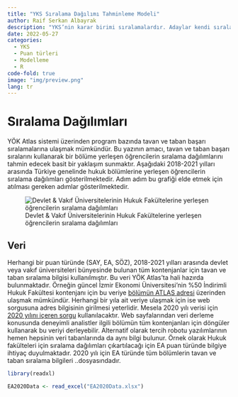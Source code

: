 ```yaml
---
title: "YKS Sıralama Dağılımı Tahminleme Modeli"
author: Raif Serkan Albayrak
description: "YKS’nin karar birimi sıralamalardır. Adaylar kendi sıralamalarına bakarak tercih yapar ve gene sıralamalara göre yerleştirilir. Burslar sıralamalara göre verilir. Üniversiteler kendi performanslarını yıldan yıla karşılaştırmak istediklerinde sıralamaları kullanırlar. Bu yazının amacı, tavan ve taban başarı sıralarını kullanarak bir bölüme yerleşen öğrencilerin sıralama dağılımlarını tahmin edecek basit bir yaklaşım sunmaktır."
date: 2022-05-27
categories:
  - YKS
  - Puan türleri
  - Modelleme
  - R
code-fold: true
image: "img/preview.png"
lang: tr
---
```


# Sıralama Dağılımları

YÖK Atlas sistemi üzerinden program bazında tavan ve taban başarı sıralamalarına ulaşmak mümkündür. Bu yazının amacı, tavan ve taban başarı sıralarını kullanarak bir bölüme yerleşen öğrencilerin sıralama dağılımlarını tahmin edecek basit bir yaklaşım sunmaktır. Aşağıdaki 2018-2021 yılları arasında Türkiye genelinde hukuk bölümlerine yerleşen öğrencilerin sıralama dağılımları gösterilmektedir. Adım adım bu grafiği elde etmek için atılması gereken adımlar gösterilmektedir.

![Devlet & Vakıf Üniversitelerinin Hukuk Fakültelerine yerleşen öğrencilerin sıralama dağılımları](img/preview.png){#fig-resultingChart}

## Veri

Herhangi bir puan türünde (SAY, EA, SÖZ), 2018-2021 yılları arasında devlet veya vakıf üniversiteleri bünyesinde bulunan tüm kontenjanlar için tavan ve taban sıralama bilgisi kullanılmıştır. Bu veri YÖK Atlas’ta hali hazırda bulunmaktadır. Örneğin güncel İzmir Ekonomi Üniversitesi’nin %50 İndirimli Hukuk Fakültesi kontenjanı için bu veriye [bölümün ATLAS adresi](https://yokatlas.yok.gov.tr/lisans-panel.php?y=203510807&p=1000_1&pr=1)  üzerinden ulaşmak mümkündür. Herhangi bir yıla ait veriye ulaşmak için ise web sorgusuna adres bilgisinin girilmesi yeterlidir. Mesela 2020 yılı verisi için [2020 yılını içeren sorgu](https://yokatlas.yok.gov.tr/lisans-panel.php?y=203510807&p=1000_1&pr=1) kullanılacaktır. 
Web sayfalarından veri derleme konusunda deneyimli analistler ilgili bölümün tüm kontenjanları için döngüler kullanarak bu veriyi derleyebilir. Alternatif olarak tercih robotu yazılımlarının hemen hepsinin veri tabanlarında da aynı bilgi bulunur. 
Örnek olarak Hukuk fakülteleri için sıralama dağılımları çıkartılacağı için EA puan türünde bilgiye ihtiyaç duyulmaktadır. 2020 yılı için EA türünde tüm bölümlerin tavan ve taban sıralama bilgileri ..dosyasındadır.

```r
library(readxl)

EA2020Data <- read_excel("EA2020Data.xlsx")

```




